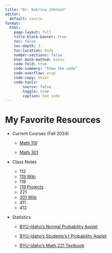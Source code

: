 ```yaml
---
title: "Dr. Katrina Johnson"
editor: 
  default: source
format:
  html:
    page-layout: full
    title-block-banner: true
    toc: false
    toc-depth: 3
    toc-location: body
    number-sections: false
    html-math-method: katex
    code-fold: true
    code-summary: "Show the code"
    code-overflow: wrap
    code-copy: hover
    code-tools:
        source: false
        toggle: true
        caption: See code
---
```


# My Favorite Resources

-   Current Courses (Fall 2024)

    - [Math 119](https://byui.instructure.com/courses/304304)
    
    - [Math 301](https://byui.instructure.com/courses/304452)

- Class Notes
    - 112
    -   [119 Wiki](https://byuimath.com/johnsonkat/all/119/index.php?n=Schedule.Schedule)
    - 119 
    - [119 Projects](M119/InstructionsProject1.html)
    - 221
    - [301 Wiki](https://byuimath.com/johnsonkat/all/301/index.php?n=Main.HomePage)
    - 411
    - 412
<!--        - Ben's 301 Wiki -->

<!--
    -   [112 Wiki](https://byuimath.com/johnsonkat/all/112/index.php?n=Schedule.Schedule)

    -   [119 Wiki](https://byuimath.com/johnsonkat/all/119/index.php?n=Schedule.Schedule)

        -   [Ben's 119 Wiki](https://byuimath.com/bmw/all/119/index.php?n=Schedule.Schedule)

    -   [221 "Daily" Computation Practice](221BrainGains.html)

        -   [221 Wiki](https://byuimath.com/johnsonkat/all/221/index.php?n=Schedule.Schedule)
-->

- Statistics

    -   [BYU-Idaho's Normal Probability Applet](https://byuimath.com/apps/normprob.html)

    -   [BYU-Idaho's Students's t Probability Applet](https://byuimath.com/apps/normprobwitht.html)

    -   [BYU-Idaho's Math 221 Textbook](https://byuistats.github.io/BYUI_M221_Book/)
